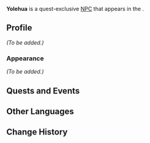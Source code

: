 {{Meta
<!-- Remove this template after adding the missing info -->
|missing_NPC_picture  = yes
|missing_NPC_profile  = yes
<!--
|missing_NPC_idle     = yes
|missing_NPC_dialogue = yes
-->
}}
{{Character Infobox
|type             = Quest NPC
|image            = NPC Yolehua.png
|realname         = <!-- Optional, if different from in-game name -->
|deceased         = <!-- Past (for deceased prior to events of the game) or free response -->
|region           = <!-- Character's home/main nation -->
|location         = <!-- Nation where you can find the character in the game -->
|affiliation      = 
|title            = 

|ancestry         = <!-- Clan/family -->
|father           = 
|mother           = 
|spouse           = 
|sibling          = 
|child            = 
|relative         = 

|voiceEN          = 
|voiceCN          = 
|voiceJP          = 
|voiceKR          = 
}}
'''Yolehua''' is a quest-exclusive [[NPC]] that appears in the {{Quest|For Our Saurian Companion}}.
<!--
==Location==
{{subst:#tag:gallery|
NPC Location {{subst:#titleparts:{{subst:PAGENAME}}}}.png{{subst:!}}{{subst:#titleparts:{{subst:PAGENAME}}}}'s location
NPC Location {{subst:#titleparts:{{subst:PAGENAME}}}} Context.png{{subst:!}}Additional context
}}
-->
==Profile==
<!--Detailed story/lore information goes here.-->
''(To be added.)''

===Appearance===
<!--Keep appearance section short and concise. Limit to 2 paragraphs with 3-4 sentences each.-->
''(To be added.)''

==Quests and Events==
{{Quests and Events}}
<!--
==Idle Quotes==
{{Dialogue Start}}
:{{DIcon|Idle}} {{Tx}}
::{{A|VO {{subst:#titleparts:{{subst:PAGENAME}}}} 01.ogg}} "{{Tx}}"
{{Dialogue End}}

==Dialogue==
{{Dialogue Start}}
:'''{{subst:#titleparts:{{subst:PAGENAME}}}}:''' 
:{{DIcon}}
{{Dialogue End}}

==Event Dialogue==
===Event Name===
{{Dialogue Start}}
:'''{{subst:#titleparts:{{subst:PAGENAME}}}}:'''
{{Dialogue End}}
-->
==Other Languages==
{{Other Languages|default_hidden=1
|en       = Yolehua
|zhs      = 约洛华
|zhs_rm   = 
|zht      = 約洛華
|zht_rm   = 
|ja       = ヨレファ
|ja_rm    = 
|ko       = 요레하
|es       = Yolehua
|fr       = Yolehua
|ru       = Йолева
|th       = Yolehua
|vi       = Yolehua
|de       = Yolehua
|id       = Yolehua
|pt       = Yolehua
|tr       = Yolehua
|it       = Yolehua
}}

==Change History==
{{Change History|5.5}}
<!--
==References==
{{Reflist}}
-->